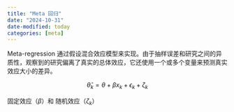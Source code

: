 ```yaml
---
title: "Meta 回归"
date: "2024-10-31"
date-modified: today
categories: [meta]
---
```


Meta-regression 通过假设混合效应模型来实现。由于抽样误差和研究之间的异质性，观察到的研究偏离了真实的总体效应，它还使用一个或多个变量来预测真实效应大小的差异。

$$
\hat\theta_k = \theta + \beta x_{k} + \epsilon_k+\zeta_k
$$

固定效应（$\beta$）和 随机效应（$\zeta_k$）
